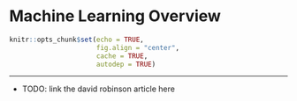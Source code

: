 # Machine Learning Overview

```r
knitr::opts_chunk$set(echo = TRUE, 
                      fig.align = "center", 
                      cache = TRUE, 
                      autodep = TRUE)
```

***

- TODO: link the david robinson article here
